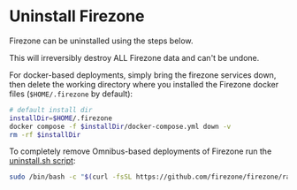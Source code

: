 
# Uninstall Firezone

Firezone can be uninstalled using the steps below.

<Alert color="danger">
  This will irreversibly destroy ALL Firezone data and can't be undone.
</Alert>

<TabsGroup>
<TabsItem title="Docker" active>

For docker-based deployments, simply bring the firezone services down, then
delete the working directory where you installed the Firezone docker files
(`$HOME/.firezone` by default):

```bash
# default install dir
installDir=$HOME/.firezone
docker compose -f $installDir/docker-compose.yml down -v
rm -rf $installDir
```

</TabsItem>
<TabsItem title="Omnibus">

To completely remove Omnibus-based deployments of Firezone run the
[uninstall.sh script](https://github.com/firezone/firezone/blob/legacy/scripts/omnibus-uninstall.sh):

```bash
sudo /bin/bash -c "$(curl -fsSL https://github.com/firezone/firezone/raw/legacy/scripts/omnibus-uninstall.sh)"
```

</TabsItem>
</TabsGroup>

